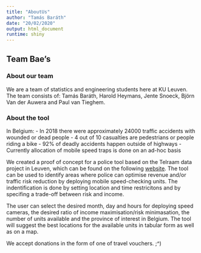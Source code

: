 ```yaml
---
title: "AboutUs"
author: "Tamás Baráth"
date: "20/02/2020"
output: html_document
runtime: shiny
---
```


## Team Bae's
### About our team

We are a team of statistics and engineering students here at KU Leuven. The team consists of: Tamás Baráth, Harold Heymans, Jente Snoeck, Björn Van der Auwera and Paul van Tieghem.



### About the tool
In Belgium:
- In 2018 there were approximately 24000 traffic accidents with wounded or dead people
- 4 out of 10 casualties are pedestrians or people riding a bike
- 92% of deadly accidents happen outside of highways
- Currently allocation of mobile speed traps is done on an ad-hoc basis

We created a proof of concept for a police tool based on the Telraam data project in Leuven, which can be found
on the following [website](https://www.telraam.net). The tool can be used to identify areas where
police can optimise revenue and/or traffic risk reduction by deploying mobile speed-checking units. 
The indentification is done by setting location and time restricitons and by specifing a trade-off between risk and income. 

The user can select the desired month, day and hours for deploying speed cameras, the desired ratio of income maximisation/risk minimasation, the number of units available and the province of interest in Belgium. The tool will suggest the best locations for the available units in tabular form as well as on a map.

We accept donations in the form of one of travel vouchers. ;\^)
